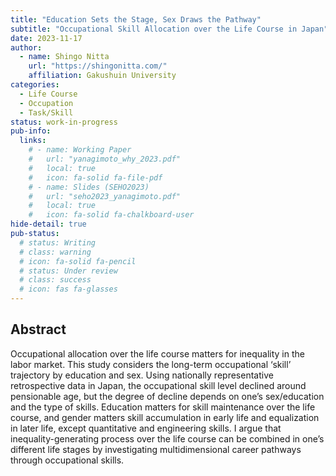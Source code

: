 ```yaml
---
title: "Education Sets the Stage, Sex Draws the Pathway"
subtitle: "Occupational Skill Allocation over the Life Course in Japan"
date: 2023-11-17
author:
  - name: Shingo Nitta
    url: "https://shingonitta.com/"
    affiliation: Gakushuin University
categories:
  - Life Course
  - Occupation
  - Task/Skill
status: work-in-progress
pub-info:
  links:
    # - name: Working Paper
    #   url: "yanagimoto_why_2023.pdf"
    #   local: true
    #   icon: fa-solid fa-file-pdf
    # - name: Slides (SEHO2023)
    #   url: "seho2023_yanagimoto.pdf"
    #   local: true
    #   icon: fa-solid fa-chalkboard-user
hide-detail: true
pub-status: 
  # status: Writing
  # class: warning
  # icon: fa-solid fa-pencil
  # status: Under review
  # class: success
  # icon: fas fa-glasses
---
```


<!-- [{{< fa file-pdf >}} Working Paper](yanagimoto_why_2023.pdf) &nbsp;
[ {{< fa chalkboard-teacher >}} Slides (SEHO2023)](seho2023_yanagimoto.pdf) -->

## Abstract

Occupational allocation over the life course matters for inequality in the labor market. This study considers the long-term occupational ‘skill’ trajectory by education and sex. Using nationally representative retrospective data in Japan, the occupational skill level declined around pensionable age, but the degree of decline depends on one’s sex/education and the type of skills. Education matters for skill maintenance over the life course, and gender matters skill accumulation in early life and equalization in later life, except quantitative and engineering skills. I argue that inequality-generating process over the life course can be combined in one’s different life stages by investigating multidimensional career pathways through occupational skills.

